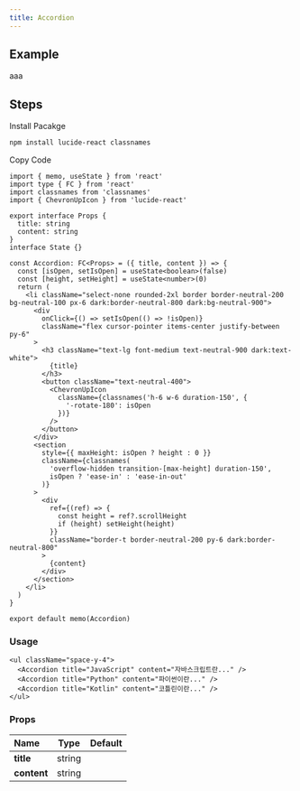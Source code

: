 ```yaml
---
title: Accordion
---
```


## Example

aaa

## Steps

<Steps>

<Step>Install Pacakge</Step>

```bash
npm install lucide-react classnames
```

<Step>Copy Code</Step>

```tsx title="components/Accordion/index.tsx"
import { memo, useState } from 'react'
import type { FC } from 'react'
import classnames from 'classnames'
import { ChevronUpIcon } from 'lucide-react'

export interface Props {
  title: string
  content: string
}
interface State {}

const Accordion: FC<Props> = ({ title, content }) => {
  const [isOpen, setIsOpen] = useState<boolean>(false)
  const [height, setHeight] = useState<number>(0)
  return (
    <li className="select-none rounded-2xl border border-neutral-200 bg-neutral-100 px-6 dark:border-neutral-800 dark:bg-neutral-900">
      <div
        onClick={() => setIsOpen(() => !isOpen)}
        className="flex cursor-pointer items-center justify-between py-6"
      >
        <h3 className="text-lg font-medium text-neutral-900 dark:text-white">
          {title}
        </h3>
        <button className="text-neutral-400">
          <ChevronUpIcon
            className={classnames('h-6 w-6 duration-150', {
              '-rotate-180': isOpen
            })}
          />
        </button>
      </div>
      <section
        style={{ maxHeight: isOpen ? height : 0 }}
        className={classnames(
          'overflow-hidden transition-[max-height] duration-150',
          isOpen ? 'ease-in' : 'ease-in-out'
        )}
      >
        <div
          ref={(ref) => {
            const height = ref?.scrollHeight
            if (height) setHeight(height)
          }}
          className="border-t border-neutral-200 py-6 dark:border-neutral-800"
        >
          {content}
        </div>
      </section>
    </li>
  )
}

export default memo(Accordion)
```

### Usage

```tsx
<ul className="space-y-4">
  <Accordion title="JavaScript" content="자바스크립트란..." />
  <Accordion title="Python" content="파이썬이란..." />
  <Accordion title="Kotlin" content="코틀린이란..." />
</ul>
```

</Steps>

### Props

| Name                    |  Type  | Default |
| :---------------------- | :----: | :-----: |
| **title**<Required />   | string |         |
| **content**<Required /> | string |         |
